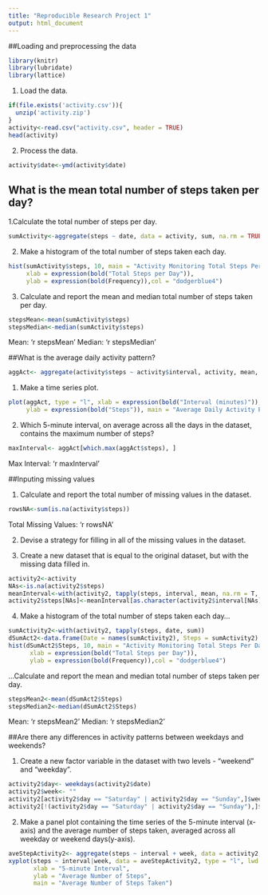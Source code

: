 ```yaml
---
title: "Reproducible Research Project 1"
output: html_document
---
```

 
##Loading and preprocessing the data 
```r
library(knitr)
library(lubridate)
library(lattice)
```

1. Load the data.
```r
if(file.exists('activity.csv')){
  unzip('activity.zip')
}
activity<-read.csv("activity.csv", header = TRUE)
head(activity)
```

2. Process the data. 
```r
activity$date<-ymd(activity$date)
```

## What is the mean total number of steps taken per day?

1.Calculate the total number of steps per day. 
```r
sumActivity<-aggregate(steps ~ date, data = activity, sum, na.rm = TRUE)
```

2. Make a histogram of the total number of steps taken each day.
```r
hist(sumActivity$steps, 10, main = "Activity Monitoring Total Steps Per Day", 
     xlab = expression(bold("Total Steps per Day")), 
     ylab = expression(bold(Frequency)),col = "dodgerblue4")
```

3. Calculate and report the mean and median total number of steps taken per day.
```r
stepsMean<-mean(sumActivity$steps)
stepsMedian<-median(sumActivity$steps)
```
Mean: 'r stepsMean'
Median: 'r stepsMedian'


##What is the average daily activity pattern?
```r
aggAct<- aggregate(activity$steps ~ activity$interval, activity, mean, na.rm = T)
```

1. Make a time series plot.
```r
plot(aggAct, type = "l", xlab = expression(bold("Interval (minutes)")), 
     ylab = expression(bold("Steps")), main = "Average Daily Activity Pattern")
```

2. Which 5-minute interval, on average across all the days in the dataset, contains the maximum number of steps?
```r
maxInterval<- aggAct[which.max(aggAct$steps), ]
```
Max Interval: 'r maxInterval'

##Inputing missing values

1. Calculate and report the total number of missing values in the dataset. 
```r
rowsNA<-sum(is.na(activity$steps))
```
Total Missing Values: 'r rowsNA'

2. Devise a strategy for filling in all of the missing values in the dataset. 

3. Create a new dataset that is equal to the original dataset, but with the missing data filled in. 
```r
activity2<-activity
NAs<-is.na(activity2$steps)
meanInterval<-with(activity2, tapply(steps, interval, mean, na.rm = T, simplify = TRUE))
activity2$steps[NAs]<-meanInterval[as.character(activity2$interval[NAs])]
```

4. Make a histogram of the total number of steps taken each day...
```r
sumActivity2<-with(activity2, tapply(steps, date, sum))
dSumAct2<-data.frame(Date = names(sumActivity2), Steps = sumActivity2)
hist(dSumAct2$Steps, 10, main = "Activity Monitoring Total Steps Per Day", 
      xlab = expression(bold("Total Steps per Day")), 
      ylab = expression(bold(Frequency)),col = "dodgerblue4")
```

...Calculate and report the mean and median total number of steps taken per day.
```r
stepsMean2<-mean(dSumAct2$Steps)
stepsMedian2<-median(dSumAct2$Steps)
```
Mean: 'r stepsMean2'
Median: 'r stepsMedian2'

##Are there any differences in activity patterns between weekdays and weekends?

1. Create a new factor variable in the dataset with two levels - "weekend" and "weekday".
```r
activity2$day<- weekdays(activity2$date)
activity2$week<- ""
activity2[activity2$day == "Saturday" | activity2$day == "Sunday",]$week<-"weekend"
activity2[!(activity2$day == "Saturday" | activity2$day == "Sunday"),]$week<-"weekday"
```
2. Make a panel plot containing the time series of the 5-minute interval (x-axis) and the average number of steps taken, averaged across all weekday or weekend days(y-axis).

```r
aveStepActivity2<- aggregate(steps ~ interval + week, data = activity2, mean)
xyplot(steps ~ interval|week, data = aveStepActivity2, type = "l", lwd = 2,            layout = c(1,2),
       xlab = "5-minute Interval",
       ylab = "Average Number of Steps",
       main = "Average Number of Steps Taken")
```